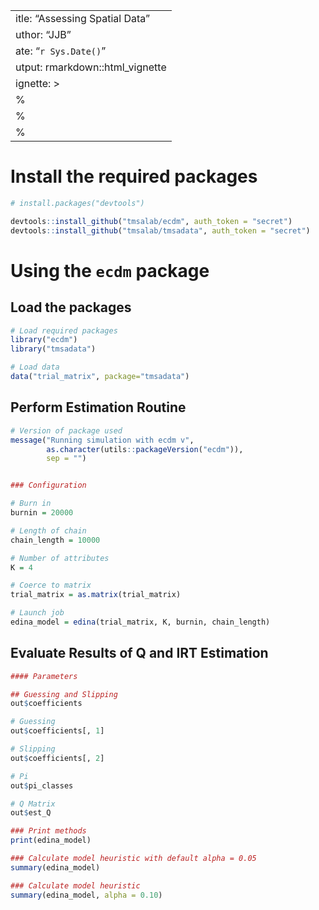  ---
title: "Assessing Spatial Data"
author: "JJB"
date: "`r Sys.Date()`"
output: rmarkdown::html_vignette
vignette: >
  %\VignetteIndexEntry{Assessing Spatial Data}
  %\VignetteEngine{knitr::rmarkdown}
  %\VignetteEncoding{UTF-8}
---

# Install the required packages

```r
# install.packages("devtools")

devtools::install_github("tmsalab/ecdm", auth_token = "secret")
devtools::install_github("tmsalab/tmsadata", auth_token = "secret")
```

# Using the `ecdm` package

## Load the packages

```r
# Load required packages
library("ecdm")
library("tmsadata")

# Load data
data("trial_matrix", package="tmsadata")
```

## Perform Estimation Routine

```r
# Version of package used
message("Running simulation with ecdm v",
        as.character(utils::packageVersion("ecdm")),
        sep = "")


### Configuration

# Burn in
burnin = 20000

# Length of chain
chain_length = 10000

# Number of attributes
K = 4

# Coerce to matrix
trial_matrix = as.matrix(trial_matrix)

# Launch job
edina_model = edina(trial_matrix, K, burnin, chain_length)
```

## Evaluate Results of Q and IRT Estimation

```r
#### Parameters

## Guessing and Slipping
out$coefficients

# Guessing
out$coefficients[, 1]

# Slipping
out$coefficients[, 2]

# Pi
out$pi_classes

# Q Matrix
out$est_Q

### Print methods
print(edina_model)

### Calculate model heuristic with default alpha = 0.05
summary(edina_model)

### Calculate model heuristic
summary(edina_model, alpha = 0.10)
```

